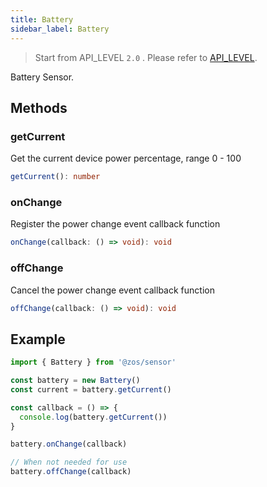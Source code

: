 ```yaml
---
title: Battery
sidebar_label: Battery
---
```


> Start from API_LEVEL `2.0` . Please refer to [API_LEVEL](../../../../guides/framework/device/compatibility.md).

Battery Sensor.

## Methods

### getCurrent

Get the current device power percentage, range 0 - 100

```ts
getCurrent(): number
```

### onChange

Register the power change event callback function

```ts
onChange(callback: () => void): void
```

### offChange

Cancel the power change event callback function

```ts
offChange(callback: () => void): void
```

## Example

```js
import { Battery } from '@zos/sensor'

const battery = new Battery()
const current = battery.getCurrent()

const callback = () => {
  console.log(battery.getCurrent())
}

battery.onChange(callback)

// When not needed for use
battery.offChange(callback)
```
